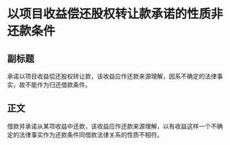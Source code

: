 # 以项目收益偿还股权转让款承诺的性质非还款条件
## 副标题
承诺以项目收益偿还股权转让款，该收益应作还款来源理解，因系不确定的法律事实，故不能作为归还借款条件。
## 正文
借款并承诺从某项收益中还款，该收益应作还款来源理解，以有收益这样一个不确定的法律事实作为还款条件同借款法律关系的性质不相符。